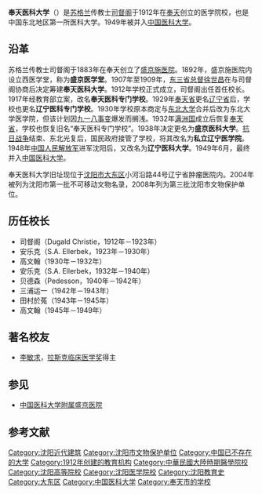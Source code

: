 {{Infobox University
|name = 奉天医科大学
|EnglishName = Mukden Medical College
|image = 
|caption = 
|motto = 非以役人，乃役于人
|established = 1912年
|address  = [[奉天市|奉天市]]（今[[沈阳市|沈阳市]][[大东区|大东区]]）
}}

'''奉天医科大学'''（{{lang-en|Mukden Medical College}}）是[[苏格兰|苏格兰]]传教士[[司督阁|司督阁]]于1912年在[[奉天|奉天]]创立的医学院校，也是中国东北地区第一所医科大学。1949年被并入[[中国医科大学|中国医科大学]]。{{r|history}}

== 沿革 ==
{{文物保护单位
| 级别 = 
| 名称 = 奉天医科大学旧址
| 图片 = 
| 说明 = 
| 省名 = 辽宁省
| 市/县名 = 沈阳市
| 所在 = [[辽宁省|辽宁省]][[沈阳市|沈阳市]][[大东区|大东区]]小河沿路44号
| 分类 = 近现代重要史迹及代表性建筑
| 时代 = 1912年
| 编号 = 3-20
| 登录 = 2008年10月27日
}}苏格兰传教士司督阁于1883年在奉天创立了[[盛京施医院|盛京施医院]]。1892年，盛京施医院内设立西医学堂，称为'''盛京医学堂'''。1907年至1909年，[[东三省总督|东三省总督]][[徐世昌|徐世昌]]在与司督阁协商后决定筹建'''奉天医科大学'''。1912年学校正式成立，司督阁出任首任校长。1917年经教育部立案，改名'''奉天医科专门学校'''。1929年[[奉天省|奉天省]]更名[[辽宁省_(中华民国)|辽宁省]]后，学校也更名'''辽宁医科专门学校'''。1930年学校原本商定与[[东北大学_(中国)|东北大学]]合并后改为东北大学医学院，但该计划因[[九一八事变|九一八事变]]爆发而搁浅。1932年[[满洲国|满洲国]]成立后恢复[[奉天省_(满洲国)|奉天省]]，学校也恢复旧名“奉天医科专门学校”。1938年决定更名为'''盛京医科大学'''。[[抗日战争|抗日战争]]结束、东北光复后，国民政府接管了学校，将其改名为'''私立辽宁医学院'''。1948年[[中国人民解放军|中国人民解放军]]进军沈阳后，又改名为'''辽宁医科大学'''。1949年6月，最终并入[[中国医科大学|中国医科大学]]。{{r|history}}{{r|hlj}}

奉天医科大学旧址现位于[[沈阳市|沈阳市]][[大东区|大东区]]小河沿路44号辽宁省肿瘤医院内。2004年被列为沈阳市第一批不可移动文物名录，2008年列为第三批沈阳市文物保护单位。

== 历任校长 ==
* 司督阁（Dugald Christie，1912年－1923年）
* 安乐克（S.A. Ellerbek，1923年－1930年）
* 高文翰（1930年－1932年）
* 安乐克（S.A. Ellerbek，1932年－1940年）
* 贝德森（Pedesson，1940年－1942年）
* 三浦运一（1942年－1943年）
* 田村於菟（1943年－1945年）
* 高文翰（1945年－1949年）

==著名校友==
*[[李敏求|李敏求]]，[[拉斯克奖|拉斯克临床医学奖]]得主

== 参见 ==
* [[中国医科大学附属盛京医院|中国医科大学附属盛京医院]]

== 参考文献 ==
{{reflist|refs=
<ref name=history>{{cite book|title=《奉天医科大学（辽宁医学院）简史》|year=1992}}</ref>
<ref name=hlj>{{cite book|title=《黑龙江文史资料（第4辑）》|editor=中国人民政治协商会议黑龙江省委员会文史资料研究委员会|publisher=黑龙江人民出版社|year=1982}}</ref>
}}

{{中華民國大陸時期大專院校}}
{{Authority control}}

[[Category:沈阳近代建筑|Category:沈阳近代建筑]]
[[Category:沈阳市文物保护单位|Category:沈阳市文物保护单位]]
[[Category:中国已不存在的大学|Category:中国已不存在的大学]]
[[Category:1912年创建的教育机构|Category:1912年创建的教育机构]]
[[Category:中華民國大陸時期醫學院校|Category:中華民國大陸時期醫學院校]]
[[Category:沈阳高等院校|Category:沈阳高等院校]]
[[Category:沈阳医学院校|Category:沈阳医学院校]]
[[Category:沈阳教育史|Category:沈阳教育史]]
[[Category:大东区|Category:大东区]]
[[Category:中国医科大学|Category:中国医科大学]]
[[Category:奉天市的学校|Category:奉天市的学校]]